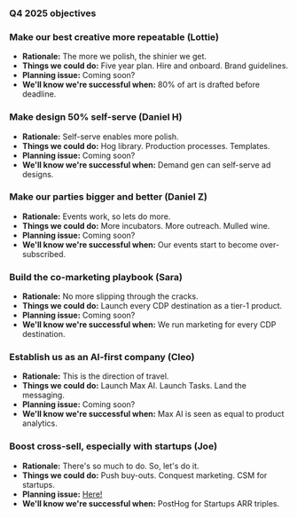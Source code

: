 ### Q4 2025 objectives

### Make our best creative more repeatable (Lottie)

-   **Rationale:** The more we polish, the shinier we get.
-   **Things we could do:** Five year plan. Hire and onboard. Brand guidelines. 
-   **Planning issue:** Coming soon?
-   **We'll know we're successful when:** 80% of art is drafted before deadline. 

### Make design 50% self-serve (Daniel H)

-   **Rationale:** Self-serve enables more polish. 
-   **Things we could do:** Hog library. Production processes. Templates. 
-   **Planning issue:** Coming soon?
-   **We'll know we're successful when:** Demand gen can self-serve ad designs. 

### Make our parties bigger and better (Daniel Z)

-   **Rationale:** Events work, so lets do more.
-   **Things we could do:** More incubators. More outreach. Mulled wine.
-   **Planning issue:** Coming soon?
-   **We'll know we're successful when:** Our events start to become over-subscribed. 

### Build the co-marketing playbook (Sara)

-   **Rationale:** No more slipping through the cracks. 
-   **Things we could do:** Launch every CDP destination as a tier-1 product. 
-   **Planning issue:** Coming soon?
-   **We'll know we're successful when:** We run marketing for every CDP destination. 

### Establish us as an AI-first company (Cleo)

-   **Rationale:** This is the direction of travel. 
-   **Things we could do:** Launch Max AI. Launch Tasks. Land the messaging. 
-   **Planning issue:** Coming soon?
-   **We'll know we're successful when:** Max AI is seen as equal to product analytics. 

### Boost cross-sell, especially with startups (Joe)

-   **Rationale:** There's so much to do. So, let's do it.  
-   **Things we could do:** Push buy-outs. Conquest marketing. CSM for startups. 
-   **Planning issue:** [Here!](https://github.com/PostHog/meta/issues/377)
-   **We'll know we're successful when:** PostHog for Startups ARR triples. 